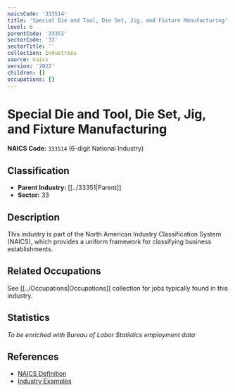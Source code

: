 ```yaml
---
naicsCode: '333514'
title: 'Special Die and Tool, Die Set, Jig, and Fixture Manufacturing'
level: 6
parentCode: '33351'
sectorCode: '33'
sectorTitle: ''
collection: Industries
source: naics
version: '2022'
children: []
occupations: []
---
```

# Special Die and Tool, Die Set, Jig, and Fixture Manufacturing

**NAICS Code:** `333514` (6-digit National Industry)

## Classification

- **Parent Industry:** [[../33351|Parent]]
- **Sector:** 33

## Description

This industry is part of the North American Industry Classification System (NAICS), which provides a uniform framework for classifying business establishments.

## Related Occupations

See [[../Occupations|Occupations]] collection for jobs typically found in this industry.

## Statistics

*To be enriched with Bureau of Labor Statistics employment data*

## References

- [NAICS Definition](https://www.census.gov/naics/)
- [Industry Examples](https://www.census.gov/naics/2022NAICS/)
